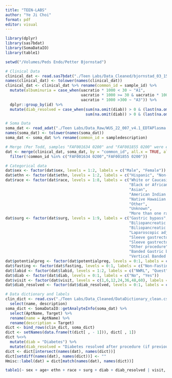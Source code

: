 ```yaml
---
title: "TEEN-LABS"
author: "Ye Ji Choi"
format: pdf
editor: visual
---
```


```r
library(dplyr)
library(sas7bdat)
library(SomaDataIO)
library(table1)

setwd("/Volumes/Peds Endo/Petter Bjornstad")

# Clinical Data
clinical_dat <- read.sas7bdat("./Teen Labs/Data_Cleaned/bjornstad_03_15_2023.sas7bdat")
names(clinical_dat) <- tolower(names(clinical_dat))
clinical_dat <- clinical_dat %>% rename(common_id = sample_id) %>%
  mutate(albuminuria = case_when(uacratio * 1000 < 30 ~ "A1",
                                 uacratio * 1000 >= 30 & uacratio * 1000 <=300 ~ "A2",
                                 uacratio * 1000 >300 ~ "A3")) %>%
  dplyr::group_by(id) %>%
  mutate(diab_resolved = case_when(sum(na.omit(diab)) > 0 & (last(na.omit(diab))-first(na.omit(diab))) < 0 ~ 1,
                                   sum(na.omit(diab)) > 0 & (last(na.omit(diab))-first(na.omit(diab))) == 0 ~ 0))

# Soma Data
soma_dat <- read_adat("./Teen Labs/Data_Raw/WUS_22_007_v4.1_EDTAPlasma.hybNorm.medNormInt.plateScale.calibrate.anmlQC.qcCheck.anmlSMP.adat")
names(soma_dat) <- tolower(names(soma_dat))
soma_dat <- soma_dat %>% rename(common_id = sampledescription)

# Merge (Per Todd, samples "FAF001634 0200" and "FAF001855 0200" were excluded due to "invalid draw date information that prevented the DCC from linking these specimens with study data.")
dat <- merge(clinical_dat, soma_dat, by = "common_id", all.x = TRUE, all.y = FALSE) %>%
  filter(!common_id %in% c("FAF001634 0200","FAF001855 0200"))

# Categorical data
dat$sex <- factor(dat$sex, levels = 1:2, labels = c("Male", "Female"))
dat$ethn <- factor(dat$ethn, levels = 1:2, labels = c("Hispanic", "Non-Hispanic"))
dat$race <- factor(dat$race, levels = 1:8, labels = c("White or Caucasian", 
                                                      "Black or African-American", 
                                                      "Asian",
                                                      "American Indian or Alaska Native",
                                                      "Native Hawaiian or other Pacific Islander",
                                                      "Other",
                                                      "Unknown",
                                                      "More than one race"))
dat$surg <- factor(dat$surg, levels = 1:9, labels = c("Gastric bypass",
                                                      "Biliopancreatic diversion",
                                                      "Biliopancreatic diversion w/ Switch",
                                                      "Laparoscopic adjustable gastric band",
                                                      "Sleeve gastrectomy - initial stage",
                                                      "Sleeve gastrectomy - second stage",
                                                      "Other procedure",
                                                      "Banded Gastric bypass",
                                                      "Vertical Banded Gastroplasty"))
dat$potentialpreg <- factor(dat$potentialpreg, levels = 0:1, labels = c("No", "Yes"))
dat$fasting <- factor(dat$fasting, levels = 0:1, labels = c("Non-Fasting", "Fasting"))
dat$labid <- factor(dat$labid, levels = 1:2, labels = c("NWRL", "Quest"))
dat$diab <- factor(dat$diab, levels = 0:1, labels = c("No", "Yes"))
dat$visit <- factor(dat$visit, levels = c(1,6,12,24,36,48,60), labels = c("Month 1", "Month 6", "Year 1", "Year 2", "Year 3","Year 4","Year 5"))
dat$diab_resolved <- factor(dat$diab_resolved, levels = 0:1, labels = c("No", "Yes"))

# Data dictionary and labels
clin_dict <- read.csv("./Teen Labs/Data_Cleaned/DataDictionary_clean.csv") %>%
  select(name, description) 
soma_dict <- SomaDataIO::getAnalyteInfo(soma_dat) %>%
  select(AptName, Target) %>%
  rename(name = AptName) %>%
  rename(description = Target)
dict <- bind_rows(clin_dict, soma_dict)
dict <- setNames(data.frame(t(dict[ , - 1])), dict[ , 1])
dict %<>%
  mutate(diab = "Diabetes") %>%
  mutate(diab_resolved = "Diabetes resolved after procedure (if previously diagnosed)")
dict <- dict[intersect(names(dat), names(dict))]
dict[setdiff(names(dat), names(dict))] <- ""
Hmisc::label(dat) = dict[match(names(dat), names(dict))]
```

```r
table1(~ sex + age+ ethn + race + surg + diab + diab_resolved | visit, data = dat)
```
